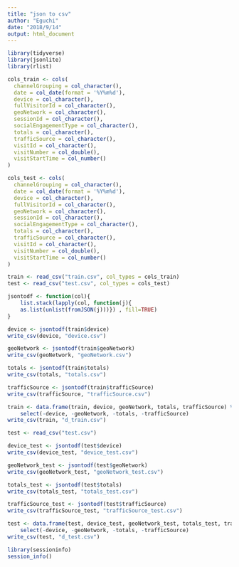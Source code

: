 ```yaml
---
title: "json to csv"
author: "Eguchi"
date: "2018/9/14"
output: html_document
---
```


```r
library(tidyverse)
library(jsonlite)
library(rlist)

cols_train <- cols(
  channelGrouping = col_character(),
  date = col_date(format = '%Y%m%d'),
  device = col_character(),
  fullVisitorId = col_character(),
  geoNetwork = col_character(),
  sessionId = col_character(),
  socialEngagementType = col_character(),
  totals = col_character(),
  trafficSource = col_character(),
  visitId = col_character(),
  visitNumber = col_double(),
  visitStartTime = col_number()
)

cols_test <- cols(
  channelGrouping = col_character(),
  date = col_date(format = '%Y%m%d'),
  device = col_character(),
  fullVisitorId = col_character(),
  geoNetwork = col_character(),
  sessionId = col_character(),
  socialEngagementType = col_character(),
  totals = col_character(),
  trafficSource = col_character(),
  visitId = col_character(),
  visitNumber = col_double(),
  visitStartTime = col_number()
)
```

```r
train <- read_csv("train.csv", col_types = cols_train)
test <- read_csv("test.csv", col_types = cols_test)
```


```r
jsontodf <- function(col){
    list.stack(lapply(col, function(j){
    as.list(unlist(fromJSON(j)))}) , fill=TRUE)   
}
```

```r
device <- jsontodf(train$device)
write_csv(device, "device.csv")
```

```r
geoNetwork <- jsontodf(train$geoNetwork)
write_csv(geoNetwork, "geoNetwork.csv")
```

```r
totals <- jsontodf(train$totals)
write_csv(totals, "totals.csv")
```

```r
trafficSource <- jsontodf(train$trafficSource)
write_csv(trafficSource, "trafficSource.csv")
```

```r
train <- data.frame(train, device, geoNetwork, totals, trafficSource) %>%
    select(-device, -geoNetwork, -totals, -trafficSource)
write_csv(train, "d_train.csv")
```


```r
test <- read_csv("test.csv")
```

```r
device_test <- jsontodf(test$device)
write_csv(device_test, "device_test.csv")
```

```r
geoNetwork_test <- jsontodf(test$geoNetwork)
write_csv(geoNetwork_test, "geoNetwork_test.csv")
```

```r
totals_test <- jsontodf(test$totals)
write_csv(totals_test, "totals_test.csv")
```

```r
trafficSource_test <- jsontodf(test$trafficSource)
write_csv(trafficSource_test, "trafficSource_test.csv")
```

```r
test <- data.frame(test, device_test, geoNetwork_test, totals_test, trafficSource_test) %>%
    select(-device, -geoNetwork, -totals, -trafficSource)
write_csv(test, "d_test.csv")
```

```r
library(sessioninfo)
session_info()
```
